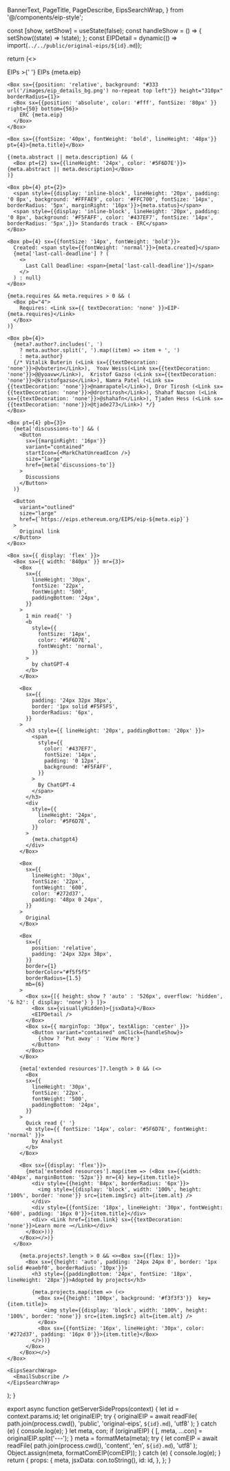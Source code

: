   BannerText,
  PageTitle,
  PageDescribe,
  EipsSearchWrap,
} from '@/components/eip-style';

  const [show, setShow] = useState(false);
  const handleShow = () => {
    setShow((state) => !state);
  };
  const EIPDetail = dynamic(() => import(`../../public/original-eips/${id}.md`));

return (<>

  <Head>
    <title>{meta.title}</title>
     <meta property="og:title" content={meta.title} key="title" />
     <meta property="og:description" content={meta.abstract || meta.description} key="description" />
  </Head>
  <Box borderTop={1} borderColor="#EAEBF0" />
  <Container maxWidth="lg">
    <Box py={4}>
      EIPs &gt;{' '}
      <Link
      sx={{  textDecoration: 'none' }}
      href="#" >
        EIPs {meta.eip}
      </Link>
    </Box>

    <Box sx={{position: 'relative', background: "#333 url('/images/eip_details_bg.png') no-repeat top left"}} height="310px" borderRadius={1}>
      <Box sx={{position: 'absolute', color: '#fff', fontSize: '80px' }} right={50} bottom={56}>
        ERC {meta.eip}
      </Box>
    </Box>

    <Box sx={{fontSize: '40px', fontWeight: 'bold', lineHeight: '48px'}} pt={4}>{meta.title}</Box>

    {(meta.abstract || meta.description) && (
      <Box pt={2} sx={{lineHeight: '24px', color: '#5F6D7E'}}>{meta.abstract || meta.description}</Box>
    )}

    <Box pb={4} pt={2}>
      <span style={{display: 'inline-block', lineHeight: '20px', padding: '0 8px', background: '#FFFAE9', color: '#FFC700', fontSize: '14px', borderRadius: '5px', marginRight: '16px'}}>{meta.status}</span>
      <span style={{display: 'inline-block', lineHeight: '20px', padding: '0 8px', background: '#F5FAFF', color: '#437EF7', fontSize: '14px', borderRadius: '5px',}}> Standards track - ERC</span>
    </Box>

    <Box pb={4} sx={{fontSize: '14px', fontWeight: 'bold'}}>
      Created: <span style={{fontWeight: 'normal'}}>{meta.created}</span>
      {meta['last-call-deadline'] ? (
        <>
          Last Call Deadline: <span>{meta['last-call-deadline']}</span>
        </>
      ) : null}
    </Box>

    {meta.requires && meta.requires > 0 && (
      <Box pb="4">
        Requires: <Link sx={{ textDecoration: 'none' }}>EIP-{meta.requires}</Link>
      </Box>
    )}

    <Box pb={4}>
      {meta?.author?.includes(', ')
        ? meta.author.split(', ').map((item) => item + ', ')
        : meta.author}
      {/* Vitalik Buterin (<Link sx={{textDecoration: 'none'}}>@vbuterin</Link>),  Yoav Weiss(<Link sx={{textDecoration: 'none'}}>@@yoavw</Link>),  Kristof Gazso (<Link sx={{textDecoration: 'none'}}>@kristofgazso</Link>), Namra Patel (<Link sx={{textDecoration: 'none'}}>@namrapatel</Link>), Dror Tirosh (<Link sx={{textDecoration: 'none'}}>@drortirosh</Link>), Shahaf Nacson (<Link sx={{textDecoration: 'none'}}>@shahafn</Link>), Tjaden Hess (<Link sx={{textDecoration: 'none'}}>@tjade273</Link>) */}
    </Box>

    <Box pt={4} pb={3}>
      {meta['discussions-to'] && (
        <Button
          sx={{marginRight: '16px'}}
          variant="contained"
          startIcon={<MarkChatUnreadIcon />}
          size="large"
          href={meta['discussions-to']}
        >
          Discussions
        </Button>
      )}

      <Button
        variant="outlined"
        size="large"
        href={`https://eips.ethereum.org/EIPS/eip-${meta.eip}`}
      >
        Original link
      </Button>
    </Box>

    <Box sx={{ display: 'flex' }}>
      <Box sx={{ width: '840px' }} mr={3}>
        <Box
          sx={{
            lineHeight: '30px',
            fontSize: '22px',
            fontWeight: '500',
            paddingBottom: '24px',
          }}
        >
          1 min read{' '}
          <b
            style={{
              fontSize: '14px',
              color: '#5F6D7E',
              fontWeight: 'normal',
            }}
          >
            by chatGPT-4
          </b>
        </Box>

        <Box
          sx={{
            padding: '24px 32px 38px',
            border: '1px solid #F5F5F5',
            borderRadius: '6px',
          }}
        >
          <h3 style={{ lineHeight: '20px', paddingBottom: '20px' }}>
            <span
              style={{
                color: '#437EF7',
                fontSize: '14px',
                padding: '0 12px',
                background: '#F5FAFF',
              }}
            >
              By ChatGPT-4
            </span>
          </h3>
          <div
            style={{
              lineHeight: '24px',
              color: '#5F6D7E',
            }}
          >
            {meta.chatgpt4}
          </div>
        </Box>

        <Box
          sx={{
            lineHeight: '30px',
            fontSize: '22px',
            fontWeight: '600',
            color: '#272d37',
            padding: '48px 0 24px',
          }}
        >
          Original
        </Box>

        <Box
          sx={{
            position: 'relative',
            padding: '24px 32px 38px',
          }}
          border={1}
          borderColor="#f5f5f5"
          borderRadius={1.5}
          mb={6}
        >
          <Box sx={[{ height: show ? 'auto' : '526px', overflow: 'hidden', '& h2': { display: 'none'} } ]}>
            <Box sx={visuallyHidden}>{jsxData}</Box>
            <EIPDetail />
          </Box>
          <Box sx={{ marginTop: '30px', textAlign: 'center' }}>
            <Button variant="contained" onClick={handleShow}>
              {show ? 'Put away' : 'View More'}
            </Button>
          </Box>
        </Box>

        {meta['extended resources']?.length > 0 && (<>
          <Box
          sx={{
            lineHeight: '30px',
            fontSize: '22px',
            fontWeight: '500',
            paddingBottom: '24px',
          }}
        >
          Quick read {' '}
          <b style={{ fontSize: '14px', color: '#5F6D7E', fontWeight: 'normal' }}>
            by Analyst
          </b>
        </Box>

        <Box sx={{display: 'flex'}}>
          {meta['extended resources'].map(item => (<Box sx={{width: '404px', marginBottom: '52px'}} mr={4} key={item.title}>
            <div style={{height: '84px', borderRadius: '6px'}}>
              <img style={{display: 'block', width: '100%', height: '100%', border: 'none'}} src={item.imgSrc} alt={item.alt} />
            </div>
            <div style={{fontSize: '18px', lineHeight: '30px', fontWeight: '600', padding: '16px 0'}}>{item.title}</div>
            <div> <Link href={item.link} sx={{textDecoration: 'none'}}>Learn more →</Link></div>
          </Box>))}
        </Box></>)}
      </Box>

        {meta.projects?.length > 0 && <><Box sx={{flex: 1}}>
          <Box sx={{height: 'auto', padding: '24px 24px 0', border: '1px solid #eaebf0', borderRadius: '10px'}}>
            <h3 style={{paddingBottom: '24px', fontSize: '18px', lineHeight: '28px'}}>Adopted by projects</h3>

            {meta.projects.map(item => (<>
              <Box sx={{height: '100px', background: '#f3f3f3'}}  key={item.title}>
                <img style={{display: 'block', width: '100%', height: '100%', border: 'none'}} src={item.imgSrc} alt={item.alt} />
              </Box>
              <Box sx={{fontSize: '16px', lineHeight: '30px', color: '#272d37', padding: '16px 0'}}>{item.title}</Box>
            </>))}
          </Box>
        </Box></>}
    </Box>

    <EipsSearchWrap>
      <EmailSubscribe />
    </EipsSearchWrap>

  </Container>
</>);
}

export async function getServerSideProps(context) {
  let id = context.params.id;
  let originalEIP;
  try {
    originalEIP = await readFile(
      path.join(process.cwd(), 'public', 'original-eips', `${id}.md`),
      'utf8'
    );
  } catch (e) {
    console.log(e);
  }
  let meta, con;
  if (originalEIP) {
    [, meta, ...con] = originalEIP.split('---');
  }
  meta = formatMeta(meta);
  try {
    let comEIP = await readFile(
      path.join(process.cwd(), 'content', 'en', `${id}.md`),
      'utf8'
    );
    Object.assign(meta, formatComEIP(comEIP));
  } catch (e) {
    console.log(e);
  }
  return {
    props: {
      meta,
      jsxData: con.toString(),
      id: id,
    },
  };
}
